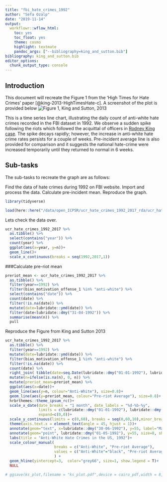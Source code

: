```yaml
---
title: "fbi_hate_crimes_1992"
author: "Sefa Ozalp"
date: "2019-11-14"
output: 
  workflowr::wflow_html:
    toc: yes
    toc_float: yes
    theme: cosmo
    highlight: textmate
    pandoc_args: ["--bibliography=king_and_sutton.bib"]
bibliography: king_and_sutton.bib
editor_options:
  chunk_output_type: console
---
```


## Introduction
This document will recreate the Figure 1 from the 'High Times for Hate Crimes' paper [@king-2013-HighTimesHate-c]. A screenshot of the plot is provided below ![Figure 1, King and Sutton, 2013](assets/ks_static.png)

This is a time series line chart, illustrating the daily count of anti-white hate crimes recorded in the FBI dataset in 1992. We observe a sudden spike following the riots which followed the acquittal of officers in [Rodney King case](https://en.wikipedia.org/wiki/Rodney_King). The spike decays rapidly; however, the increase in anti-white hate crime rates persists for a couple of weeks. Pre-incident average line is also provided for comparison and it suggests the national hate-crime were increased temporarily until they returned to normal in 6 weeks. 

## Sub-tasks

The sub-tasks to recreate the graph are as follows:

Find the data of hate crimes during 1992 on FBI website.
Import and process the data. 
Calculate pre-incident mean.
Reproduce the graph. 





```r
library(tidyverse)
```


```r
load(here::here("/data/open_ICPSR/ucr_hate_crimes_1992_2017_rda/ucr_hate_crimes_1992_2017.rda"))
```


Lets check the data over.
```r
ucr_hate_crimes_1992_2017 %>% 
  as.tibble() %>% 
  select(contains("year")) %>% 
  count(year) %>% 
  ggplot(aes(x=year, y=n))+
  geom_line()+
  scale_x_continuous(breaks = seq(1992,2017,1))

```

###Calculate pre-riot mean

```r

preriot_mean <- ucr_hate_crimes_1992_2017 %>% 
  as.tibble() %>% 
  filter(year==1992) %>%
  filter(bias_motivation_offense_1 %in% "anti-white") %>% 
  select(contains("date")) %>% 
  count(date) %>% 
  filter(!is.na(date)) %>% 
  mutate(date=lubridate::ymd(date)) %>% 
  filter(date<lubridate::dmy("31-04-1992")) %>% 
  summarise(mean(n)) %>% 
  pull

```

Reproduce the Figure from King and Sutton 2013
```r
ucr_hate_crimes_1992_2017 %>% 
  as.tibble() %>% 
  filter(year==1992) %>%
  mutate(date=lubridate::ymd(date)) %>% 
  filter(bias_motivation_offense_1 %in% "anti-white") %>% 
  filter(!is.na(date)) %>% 
  count(date) %>% 
  right_join( tibble(date=seq.Date(lubridate::dmy("01-01-1992"), lubridate::dmy("31-12-1992"), by="day"))) %>% 
  mutate(n=ifelse(is.na(n), 0, n)) %>% 
  mutate(preriot_mean=preriot_mean) %>%
  ggplot(aes(x=date))+
  geom_line(aes(y=n, colour="Anti-White"), size=0.8)+
  geom_line(aes(y=preriot_mean, colour="Pre-riot Average"), size=0.8)+
  hrbrthemes::theme_ipsum_rc()+
  scale_x_date(date_breaks = "1 month", date_labels = "%d-%b-%y", 
               limits = c(lubridate::dmy("01-01-1992"), lubridate::dmy("31-12-1992")),
               expand=c(0,0))+
  scale_y_continuous(limits = c(0,60), breaks = seq(0,60,10),minor_breaks = NULL)+
  theme(axis.text.x = element_text(angle = 45, hjust = 1))+
  annotate(geom="text", x=lubridate::dmy("30-06-1992"), y=55, label="May 1, 1992\nLAPD Officers acquitted\nin Rodney King case\ntwo days earlier,\non April 29." )+
  annotate(geom="point", lubridate::dmy("01-05-1992"), y=55, size=8, shape=21, fill="transparent")+
  labs(title = "Anti-White Hate Crimes in the US, 1992")+
  scale_colour_manual(
                      breaks = c("Anti-White", "Pre-riot Average"),
                      values = c("Anti-White"="black", "Pre-riot Average"="grey73")
                      ) +
  geom_hline(yintercept=3,  color="grey66", size=1, show.legend = T)+
  NULL

# ggsave(ks_plot,filename = "ks_plot.pdf",device = cairo_pdf,width = 8, height = 6)
```


